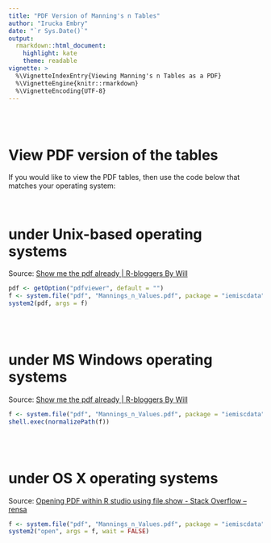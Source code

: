 ```yaml
---
title: "PDF Version of Manning's n Tables"
author: "Irucka Embry"
date: "`r Sys.Date()`"
output:
  rmarkdown::html_document:
    highlight: kate
    theme: readable
vignette: >
  %\VignetteIndexEntry{Viewing Manning's n Tables as a PDF}
  %\VignetteEngine{knitr::rmarkdown}
  %\VignetteEncoding{UTF-8}
---
```


<br />
<br />

# View PDF version of the tables

If you would like to view the PDF tables, then use the code below that matches your operating system:

<br />

# under Unix-based operating systems

Source: [Show me the pdf already | R-bloggers By Will](http://www.r-bloggers.com/show-me-the-pdf-already/)
```r
pdf <- getOption("pdfviewer", default = "")
f <- system.file("pdf", "Mannings_n_Values.pdf", package = "iemiscdata")
system2(pdf, args = f)
```

<br />
<br />

# under MS Windows operating systems

Source: [Show me the pdf already | R-bloggers By Will](http://www.r-bloggers.com/show-me-the-pdf-already/)
```r
f <- system.file("pdf", "Mannings_n_Values.pdf", package = "iemiscdata")
shell.exec(normalizePath(f))
```

<br />
<br />

# under OS X operating systems

Source: [Opening PDF within R studio using file.show - Stack Overflow -- rensa](http://stackoverflow.com/questions/33791493/opening-pdf-within-r-studio-using-file-show/33791818)
```r
f <- system.file("pdf", "Mannings_n_Values.pdf", package = "iemiscdata")
system2("open", args = f, wait = FALSE)
```
